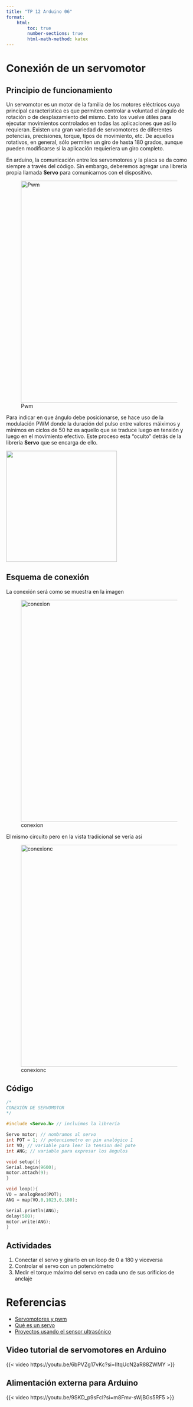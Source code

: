 ```yaml
---
title: "TP 12 Arduino 06"
format: 
    html: 
        toc: true
        number-sections: true
        html-math-method: katex
---
```


# Conexión de un servomotor

## Principio de funcionamiento

Un servomotor es un motor de la familia de los motores eléctricos cuya principal característica
es que permiten controlar a voluntad el ángulo de rotación o de desplazamiento del mismo. Esto los
vuelve útiles para ejecutar movimientos controlados en todas las aplicaciones que así lo requieran.
Existen una gran variedad de servomotores de diferentes potencias, precisiones, torque, tipos de movimiento, etc. 
De aquellos rotativos, en general, sólo permiten un giro de hasta 180 grados, aunque pueden modificarse si 
la aplicación requieriera un giro completo.

En arduino, la comunicación entre los servomotores y la placa se da como siempre a través del código.
Sin embargo, deberemos agregar una librería propia llamada **Servo** para comunicarnos con el dispositivo.

![Pwm](Servo-pwm.jpg){width="600px"}

Para indicar en que ángulo debe posicionarse, se hace uso de la modulación PWM donde la duración del pulso entre
valores máiximos y mínimos en ciclos de 50 hz es aquello que se traduce luego en tensión y luego en 
el movimiento efectivo. Este proceso esta "oculto" detrás de la librería **Servo** que se encarga de ello.


::: {.column-margin}

![](Servo-pins.png){#fig-servo1 width="300px"}

:::


## Esquema de conexión

La conexión será como se muestra en la imagen

![conexion](servo-conexion.png){width="600px"}

El mismo circuito pero en la vista tradicional se vería asi

![conexionc](servo-circuito.png){width="600px"}



## Código

```C++
/*
CONEXIÓN DE SERVOMOTOR
*/

#include <Servo.h> // incluimos la librería

Servo motor; // nombramos al servo
int POT = 1; // potenciometro en pin analógico 1
int VO; // variable para leer la tension del pote
int ANG; // variable para expresar los ángulos

void setup(){
Serial.begin(9600);
motor.attach(9);
}

void loop(){
VO = analogRead(POT);
ANG = map(VO,0,1023,0,180);

Serial.println(ANG);
delay(500);
motor.write(ANG);
}


```

## Actividades

1. Conectar el servo y girarlo en un loop de 0 a 180 y viceversa 
2. Controlar el servo con un potenciómetro
3. Medir el torque máximo del servo en cada uno de sus orificios de anclaje

# Referencias

- [Servomotores y pwm](https://blog.wokwi.com/learn-servo-motor-using-wokwi-logic-analyzer/)
- [Qué es un servo](https://www.ingmecafenix.com/electronica/motores-electronicos/servomotor/)
- [Proyectos usando el sensor ultrasónico](https://proyectosconarduino.com/sensores/sensor-de-distancia-hc-sr04/?expand_article=1)

## Video tutorial de servomotores en Arduino
{{< video https://youtu.be/6bPVZg17vKc?si=IItqUcN2aR88ZWMY >}}

## Alimentación externa para Arduino
{{< video https://youtu.be/9SKD_p9sFcI?si=m8Fmv-sWjBGs5RF5 >}}
